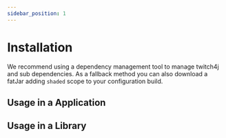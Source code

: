 ```yaml
---
sidebar_position: 1
---
```



# Installation

We recommend using a dependency management tool to manage twitch4j and sub dependencies. As a fallback method you can also download a fatJar adding `shaded` scope to your configuration build.

## Usage in a Application

<JavaDependency group="com.github.twitch4j" name="twitch4j" version="1.25.0" scope="implementation" />

## Usage in a Library

<JavaDependency group="com.github.twitch4j" name="twitch4j" version="1.25.0" scope="api" />
